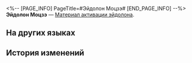 <%-- [PAGE_INFO]
PageTitle=#Эйдолон Моцзэ#
[END_PAGE_INFO] --%>
{{Предмет Инфобокс
|id          = 11223
|Изображение = Предмет Эйдолон Моцзэ.png
|Тип         = Материал активации эйдолона
|Инвентарь   = 
|Редкость    = 4
|Эффект      = 
|Описание    = Материал для повышения уровня Эйдолона Моцзэ.
}}
'''Эйдолон Моцзэ''' — [[Материал активации эйдолона]].

==На других языках==
{{На других языках
|en   = Moze's Eidolon
|zhs  = 【貊泽】的星魂
|zht  = 【貊澤】的星魂
|ja   = 「モゼ」の星魂
|ko   = [맥택]의 성혼
|es   = Eidolon de Moze
|fr   = Eidolon de Moze
|ru   = Эйдолон Моцзэ
|th   = Eidolon ของ Moze
|vi   = Tinh Hồn Của Moze
|de   = Mozes Eidolon
|id   = Moze's Eidolon
|pt   = Eidolon de Moze
}}

==История изменений==
{{История изменений|3.5}}